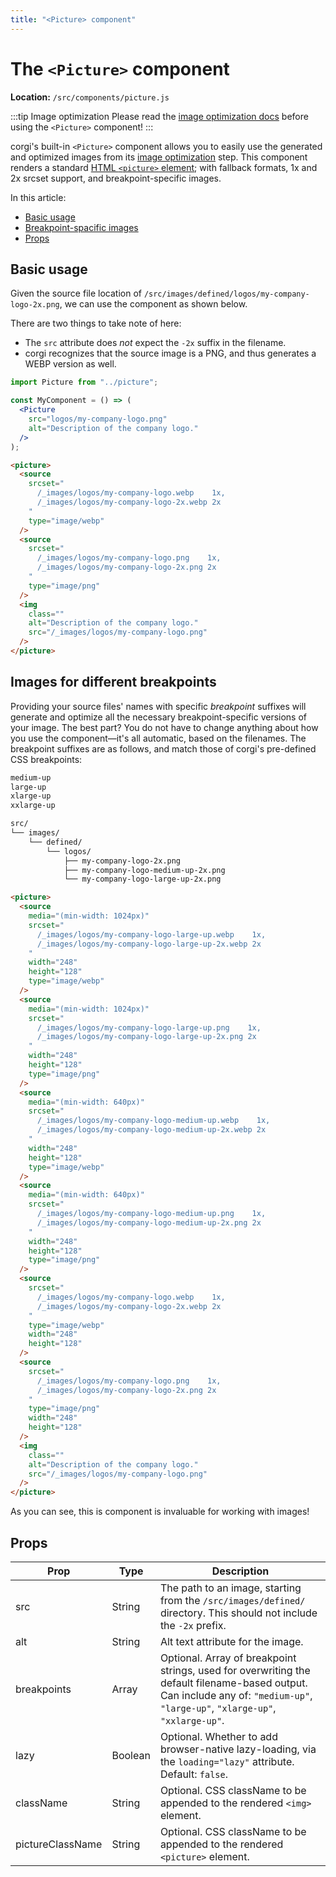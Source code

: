 ```yaml
---
title: "<Picture> component"
---
```


# The `<Picture>` component

**Location:** `/src/components/picture.js`

:::tip Image optimization
Please read the [image optimization docs](./image-optimization) before using the `<Picture>` component!
:::

corgi's built-in `<Picture>` component allows you to easily use the generated and optimized images from its [image optimization](./image-optimization) step. This component renders a standard [HTML `<picture>` element](https://developer.mozilla.org/en-US/docs/Web/HTML/Element/picture); with fallback formats, 1x and 2x srcset support, and breakpoint-specific images.

In this article:

- [Basic usage](#basic-usage)
- [Breakpoint-spacific images](#images-for-different-breakpoints)
- [Props](#props)

## Basic usage

Given the source file location of `/src/images/defined/logos/my-company-logo-2x.png`, we can use the component as shown below.

There are two things to take note of here:

- The `src` attribute does _not_ expect the `-2x` suffix in the filename.
- corgi recognizes that the source image is a PNG, and thus generates a WEBP version as well.

```jsx title="<Picture> component usage"
import Picture from "../picture";

const MyComponent = () => (
  <Picture
    src="logos/my-company-logo.png"
    alt="Description of the company logo."
  />
);
```

```html title="Rendered DOM markup"
<picture>
  <source
    srcset="
      /_images/logos/my-company-logo.webp    1x,
      /_images/logos/my-company-logo-2x.webp 2x
    "
    type="image/webp"
  />
  <source
    srcset="
      /_images/logos/my-company-logo.png    1x,
      /_images/logos/my-company-logo-2x.png 2x
    "
    type="image/png"
  />
  <img
    class=""
    alt="Description of the company logo."
    src="/_images/logos/my-company-logo.png"
  />
</picture>
```

## Images for different breakpoints

Providing your source files' names with specific _breakpoint_ suffixes will generate and optimize all the necessary breakpoint-specific versions of your image. The best part? You do not have to change anything about how you use the component—it's all automatic, based on the filenames. The breakpoint suffixes are as follows, and match those of corgi's pre-defined CSS breakpoints:

```txt title="Available breakpoint suffixes"
medium-up
large-up
xlarge-up
xxlarge-up
```

```txt title="File tree with breakpoint-specific images"
src/
└── images/
    └── defined/
        └── logos/
            ├── my-company-logo-2x.png
            ├── my-company-logo-medium-up-2x.png
            └── my-company-logo-large-up-2x.png
```

```html title="Rendered DOM markup"
<picture>
  <source
    media="(min-width: 1024px)"
    srcset="
      /_images/logos/my-company-logo-large-up.webp    1x,
      /_images/logos/my-company-logo-large-up-2x.webp 2x
    "
    width="248"
    height="128"
    type="image/webp"
  />
  <source
    media="(min-width: 1024px)"
    srcset="
      /_images/logos/my-company-logo-large-up.png    1x,
      /_images/logos/my-company-logo-large-up-2x.png 2x
    "
    width="248"
    height="128"
    type="image/png"
  />
  <source
    media="(min-width: 640px)"
    srcset="
      /_images/logos/my-company-logo-medium-up.webp    1x,
      /_images/logos/my-company-logo-medium-up-2x.webp 2x
    "
    width="248"
    height="128"
    type="image/webp"
  />
  <source
    media="(min-width: 640px)"
    srcset="
      /_images/logos/my-company-logo-medium-up.png    1x,
      /_images/logos/my-company-logo-medium-up-2x.png 2x
    "
    width="248"
    height="128"
    type="image/png"
  />
  <source
    srcset="
      /_images/logos/my-company-logo.webp    1x,
      /_images/logos/my-company-logo-2x.webp 2x
    "
    type="image/webp"
    width="248"
    height="128"
  />
  <source
    srcset="
      /_images/logos/my-company-logo.png    1x,
      /_images/logos/my-company-logo-2x.png 2x
    "
    type="image/png"
    width="248"
    height="128"
  />
  <img
    class=""
    alt="Description of the company logo."
    src="/_images/logos/my-company-logo.png"
  />
</picture>
```

As you can see, this is component is invaluable for working with images!

## Props

| Prop             | Type    | Description                                                                                                                                                                    |
| ---------------- | ------- | ------------------------------------------------------------------------------------------------------------------------------------------------------------------------------ |
| src              | String  | The path to an image, starting from the `/src/images/defined/` directory. This should not include the `-2x` prefix.                                                            |
| alt              | String  | Alt text attribute for the image.                                                                                                                                              |
| breakpoints      | Array   | Optional. Array of breakpoint strings, used for overwriting the default filename-based output. Can include any of: `"medium-up"`, `"large-up"`, `"xlarge-up"`, `"xxlarge-up"`. |
| lazy             | Boolean | Optional. Whether to add browser-native lazy-loading, via the `loading="lazy"` attribute. Default: `false`.                                                                    |
| className        | String  | Optional. CSS className to be appended to the rendered `<img>` element.                                                                                                        |
| pictureClassName | String  | Optional. CSS className to be appended to the rendered `<picture>` element.                                                                                                    |
